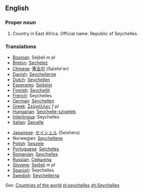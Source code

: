 ==English==

===Proper noun===

# Country in East Africa. Official name: Republic of Seychelles.

===Translations===
{{top}}
*[[Bosnian]]: Sejšeli ''m pl''
*[[Breton]]: [[Sechelez]]
*[[Chinese]]: [[塞舌尔]] (Saishe'er)
*[[Danish]]: [[Seychellerne]]
*[[Dutch]]: [[Seychellen]]
*[[Esperanto]]: [[Sejŝeloj]]
*[[Finnish]]: [[Seychellit]]
*[[French]]: Seychelles
*[[German]]: [[Seychellen]]
*[[Greek]]: [[Σεϋχέλλες]] ''f pl''
*[[Hungarian]]: [[Seychelle-szigetek]]
*[[Interlingua]]: Seychelles
*[[Italian]]: [[Seicelle]]
{{mid}}
*[[Japanese]]: [[セイシェル]] (Seisheru)
*Norwegian: [[Seychellene]]
*[[Polish]]: [[Seszele]]
*[[Portuguese]]: [[Seicheles]]
*[[Romanian]]: [[Seychelles]]
*[[Russian]]: [[Сейшелы]]
*[[Slovene]]: [[Sejšeli]] ''m pl''
*[[Spanish]]: Seychelles
*[[Swedish]]: [[Seychellerna]]
{{bottom}}

''See'': [[Countries of the world]]
[[pl:seychelles]]
[[zh:Seychelles]]
